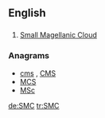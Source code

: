 ==English==

==={{initialism-old|en}}===
{{head|en}}

# {{context|galaxy|lang=en}} [[w:Small Magellanic Cloud|Small Magellanic Cloud]]

===Anagrams===
* [[cms#English|cms]] , [[CMS#English|CMS]]
* [[MCS#English|MCS]]
* [[MSc#English|MSc]]

[[de:SMC]]
[[tr:SMC]]